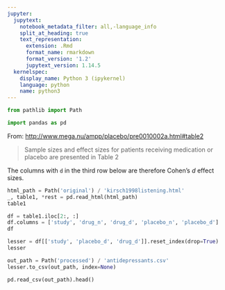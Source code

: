 ```yaml
---
jupyter:
  jupytext:
    notebook_metadata_filter: all,-language_info
    split_at_heading: true
    text_representation:
      extension: .Rmd
      format_name: rmarkdown
      format_version: '1.2'
      jupytext_version: 1.14.5
  kernelspec:
    display_name: Python 3 (ipykernel)
    language: python
    name: python3
---
```


```python
from pathlib import Path

import pandas as pd
```

From: <http://www.mega.nu/ampp/placebo/pre0010002a.html#table2>

> Sample sizes and effect sizes for patients receiving medication or placebo are presented in Table 2

The columns with `d` in the third row below are therefore Cohen's $d$ effect sizes.

```python
html_path = Path('original') / 'kirsch1998listening.html'
_, table1, *rest = pd.read_html(html_path)
table1
```

```python
df = table1.iloc[2:, :]
df.columns = ['study', 'drug_n', 'drug_d', 'placebo_n', 'placebo_d']
df
```

```python
lesser = df[['study', 'placebo_d', 'drug_d']].reset_index(drop=True)
lesser
```

```python
out_path = Path('processed') / 'antidepressants.csv'
lesser.to_csv(out_path, index=None)
```

```python
pd.read_csv(out_path).head()
```
